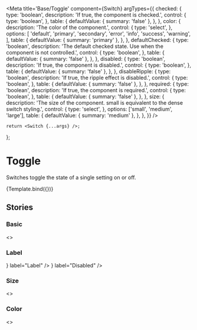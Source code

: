 
<Meta
    title='Base/Toggle'
    component={Switch}
    argTypes={{
        checked: {
            type: 'boolean',
            description: 'If true, the component is checked.',
            control: {
                type: 'boolean',
            },
            table: {
                defaultValue: { summary: 'false' },
            },
        },
        color: {
            description: 'The color of the component.',
            control: {
                type: 'select',
            },
            options: [
                'default',
                'primary',
                'secondary',
                'error',
                'info',
                'success',
                'warning',
            ],
            table: {
                defaultValue: { summary: 'primary' },
            },
        },
        defaultChecked: {
            type: 'boolean',
            description:
                'The default checked state. Use when the component is not controlled.',
            control: {
                type: 'boolean',
            },
            table: {
                defaultValue: { summary: 'false' },
            },
        },
        disabled: {
            type: 'boolean',
            description: 'If true, the component is disabled.',
            control: {
                type: 'boolean',
            },
            table: {
                defaultValue: { summary: 'false' },
            },
        },
        disableRipple: {
            type: 'boolean',
            description: 'If true, the ripple effect is disabled.',
            control: {
                type: 'boolean',
            },
            table: {
                defaultValue: { summary: 'false' },
            },
        },
        required: {
            type: 'boolean',
            description: 'If true, the component is required.',
            control: {
                type: 'boolean',
            },
            table: {
                defaultValue: { summary: 'false' },
            },
        },
        size: {
            description:
                'The size of the component. small is equivalent to the dense switch styling.',
            control: {
                type: 'select',
            },
            options: ['small', 'medium', 'large'],
            table: {
                defaultValue: { summary: 'medium' },
            },
        },
    }}
/>

    return <Switch {...args} />;
};

# Toggle

Switches toggle the state of a single setting on or off.

<Canvas>
    <Story name='Default' args={{}}>
        {Template.bind({})}
    </Story>
</Canvas>

<ArgsTable story='Default' />

## Stories

### Basic
<Canvas>
    <Story name='Basic' args={{}}>
        <>
        <Switch defaultChecked />
        <Switch />
        <Switch disabled defaultChecked />
        <Switch disabled />
        </>
    </Story>
</Canvas>

### Label
<Canvas>
    <Story name='Label' args={{}}>
        <FormGroup>
            <FormControlLabel control={<Switch defaultChecked />} label="Label" />
            <FormControlLabel disabled control={<Switch />} label="Disabled" />
        </FormGroup>
    </Story>
</Canvas>

### Size
<Canvas>
    <Story name='size' args={{}}>
        <>
        <Switch defaultChecked />
        <Switch defaultChecked size="small" />
        <Switch defaultChecked size="medium" />
        <Switch defaultChecked size="large" />
        </>
    </Story>
</Canvas>

### Color
<Canvas>
    <Story name='color' args={{}}>
        <>
        <Switch defaultChecked />
        <Switch defaultChecked color="secondary" />
        <Switch defaultChecked color="warning" />
        <Switch defaultChecked color="default" />
        </>
    </Story>
</Canvas>
